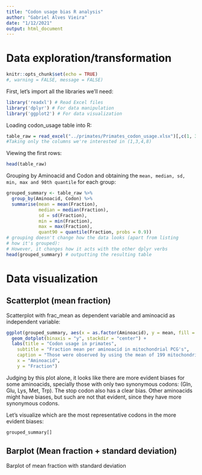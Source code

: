 ```yaml
---
title: "Codon usage bias R analysis"
author: "Gabriel Alves Vieira"
date: "1/12/2021"
output: html_document
---
```


# Data exploration/transformation

```r
knitr::opts_chunk$set(echo = TRUE)
#, warning = FALSE, message = FALSE)
```

First, let's import all the libraries we'll need:

```r
library('readxl') # Read Excel files
library('dplyr') # For data manipulation
library('ggplot2') # For data visualization
```

Loading codon_usage table into R:

```r
table_raw = read_excel("../primates/Primates_codon_usage.xlsx")[,c(1, 3:4, 8)]
#Taking only the columns we're interested in (1,3,4,8)
```

Viewing the first rows:

```r
head(table_raw)
```

Grouping by Aminoacid and Codon and obtaining the `mean, median, sd, min, max and 90th quantile` for each group:

```r
grouped_summary <- table_raw %>% 
  group_by(Aminoacid, Codon) %>%
  summarise(mean = mean(Fraction),
            median = median(Fraction),
            sd = sd(Fraction),
            min = min(Fraction),
            max = max(Fraction),
            quant90 = quantile(Fraction, probs = 0.9))
# grouping doesn't change how the data looks (apart from listing
# how it's grouped):
# However, it changes how it acts with the other dplyr verbs
head(grouped_summary) # outputting the resulting table
```

# Data visualization

## Scatterplot (mean fraction)

Scatterplot with frac_mean as dependent variable and aminoacid as independent variable:

```r
ggplot(grouped_summary, aes(x = as.factor(Aminoacid), y = mean, fill = Aminoacid)) + 
  geom_dotplot(binaxis = "y", stackdir = "center") +
  labs(title = "Codon usage in primates",
    subtitle = "Fraction mean per aminoacid in mitochondrial PCG's",
    caption = "Those were observed by using the mean of 199 mitochondrial coding sequences from different primate species",
    x = "Aminoacid",
    y = "Fraction")
```

Judging by this plot alone, it looks like there are more evident biases for some aminoacids, specially those with only two synonymous codons: (Gln, Glu, Lys, Met, Trp). The stop codon also has a clear bias.  Other aminoacids might have biases, but such are not that evident, since they have more synonymous codons.

Let's visualize which are the most representative codons in the more evident biases:

```r
grouped_summary[]
```


## Barplot (Mean fraction + standard deviation)

Barplot of mean fraction with standard deviation